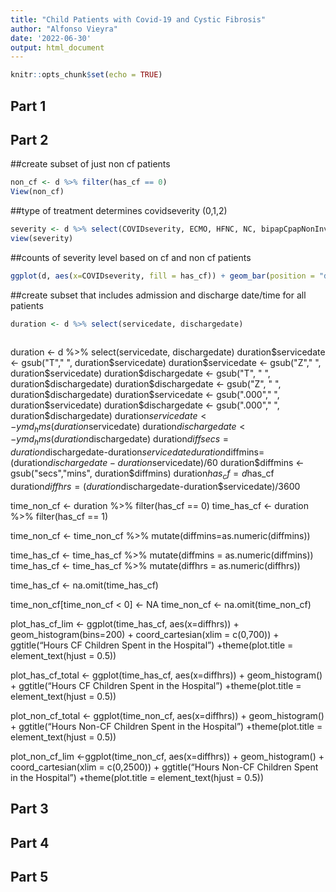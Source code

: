 ```yaml
---
title: "Child Patients with Covid-19 and Cystic Fibrosis"
author: "Alfonso Vieyra"
date: '2022-06-30'
output: html_document
---
```


```r
knitr::opts_chunk$set(echo = TRUE)
```

## Part 1

## Part 2

##create subset of just non cf patients
```r
non_cf <- d %>% filter(has_cf == 0)
View(non_cf)
```

##type of treatment determines covidseverity (0,1,2)
```r
severity <- d %>% select(COVIDseverity, ECMO, HFNC, NC, bipapCpapNonInvasive, invasiveMechVentilation)
view(severity)
```

##counts of severity level based on cf and non cf patients
```r
ggplot(d, aes(x=COVIDseverity, fill = has_cf)) + geom_bar(position = "dodge")
```

##create subset that includes admission and discharge date/time for all patients
```r
duration <- d %>% select(servicedate, dischargedate)
```


```r

```


duration <- d %>% select(servicedate, dischargedate)
duration$servicedate <- gsub("T"," ", duration$servicedate)
duration$servicedate <- gsub("Z"," ", duration$servicedate)
duration$dischargedate <- gsub("T", " ", duration$dischargedate)
duration$dischargedate <- gsub("Z", " ", duration$dischargedate)
duration$servicedate <- gsub(".000"," ", duration$servicedate)
duration$dischargedate <- gsub(".000"," ", duration$dischargedate)
duration$servicedate <- ymd_hms(duration$servicedate)
duration$dischargedate <- ymd_hms(duration$dischargedate)
duration$diffsecs=duration$dischargedate-duration$servicedate
duration$diffmins=(duration$dischargedate-duration$servicedate)/60
duration$diffmins <- gsub("secs","mins", duration$diffmins)
duration$has_cf = d$has_cf
duration$diffhrs=(duration$dischargedate-duration$servicedate)/3600

time_non_cf <- duration %>% filter(has_cf == 0)
time_has_cf <- duration %>% filter(has_cf == 1)

time_non_cf <- time_non_cf %>% mutate(diffmins=as.numeric(diffmins))


time_has_cf <- time_has_cf %>% mutate(diffmins = as.numeric(diffmins))
time_has_cf <- time_has_cf %>% mutate(diffhrs = as.numeric(diffhrs))


time_has_cf <- na.omit(time_has_cf)

time_non_cf[time_non_cf < 0] <- NA
time_non_cf <- na.omit(time_non_cf)


plot_has_cf_lim <- ggplot(time_has_cf, aes(x=diffhrs)) + geom_histogram(bins=200) + coord_cartesian(xlim = c(0,700)) + ggtitle("Hours CF Children Spent in the Hospital") +theme(plot.title = element_text(hjust = 0.5))

plot_has_cf_total <- ggplot(time_has_cf, aes(x=diffhrs)) + geom_histogram() + ggtitle("Hours CF Children Spent in the Hospital") +theme(plot.title = element_text(hjust = 0.5))

plot_non_cf_total <- ggplot(time_non_cf, aes(x=diffhrs)) + geom_histogram() + ggtitle("Hours Non-CF Children Spent in the Hospital") +theme(plot.title = element_text(hjust = 0.5))

plot_non_cf_lim <-ggplot(time_non_cf, aes(x=diffhrs)) + geom_histogram() + coord_cartesian(xlim = c(0,2500)) + ggtitle("Hours Non-CF Children Spent in the Hospital") +theme(plot.title = element_text(hjust = 0.5))

## Part 3

## Part 4

## Part 5